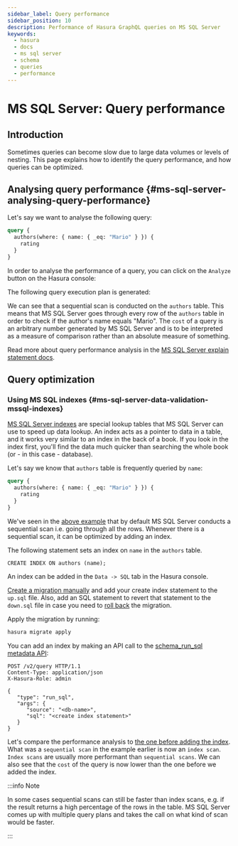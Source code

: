 ```yaml
---
sidebar_label: Query performance
sidebar_position: 10
description: Performance of Hasura GraphQL queries on MS SQL Server
keywords:
  - hasura
  - docs
  - ms sql server
  - schema
  - queries
  - performance
---
```



# MS SQL Server: Query performance

## Introduction

Sometimes queries can become slow due to large data volumes or levels of nesting. This page explains how to identify the
query performance, and how queries can be optimized.

## Analysing query performance {#ms-sql-server-analysing-query-performance}

Let's say we want to analyse the following query:

```graphql
query {
  authors(where: { name: { _eq: "Mario" } }) {
    rating
  }
}
```

In order to analyse the performance of a query, you can click on the `Analyze` button on the Hasura console:

<Thumbnail src='/img/queries/analyze-query.png' alt='Query analyze button on Hasura console' width='800px' />

The following query execution plan is generated:

<Thumbnail
  src='/img/queries/query-analysis-before-index.png'
  alt='Execution plan for Hasura GraphQL query'
  width='800px'
/>

We can see that a sequential scan is conducted on the `authors` table. This means that MS SQL Server goes through every
row of the `authors` table in order to check if the author's name equals "Mario". The `cost` of a query is an arbitrary
number generated by MS SQL Server and is to be interpreted as a measure of comparison rather than an absolute measure of
something.

Read more about query performance analysis in the
[MS SQL Server explain statement docs](https://docs.microsoft.com/en-us/sql/t-sql/queries/explain-transact-sql?view=azure-sqldw-latest).

## Query optimization

### Using MS SQL indexes {#ms-sql-server-data-validation-mssql-indexes}

[MS SQL Server indexes](https://docs.microsoft.com/en-us/sql/relational-databases/indexes/indexes?view=sql-server-ver15)
are special lookup tables that MS SQL Server can use to speed up data lookup. An index acts as a pointer to data in a
table, and it works very similar to an index in the back of a book. If you look in the index first, you'll find the data
much quicker than searching the whole book (or - in this case - database).

Let's say we know that `authors` table is frequently queried by `name`:

```graphql
query {
  authors(where: { name: { _eq: "Mario" } }) {
    rating
  }
}
```

We've seen in the [above example](#ms-sql-server-analysing-query-performance) that by default MS SQL Server conducts a
sequential scan i.e. going through all the rows. Whenever there is a sequential scan, it can be optimized by adding an
index.

The following statement sets an index on `name` in the `authors` table.

```plsql
CREATE INDEX ON authors (name);
```

<Tabs className="api-tabs">
<TabItem value="console" label="Console">

An index can be added in the `Data -> SQL` tab in the Hasura console.

</TabItem>
<TabItem value="cli" label="CLI">

[Create a migration manually](/migrations-metadata-seeds/manage-migrations.mdx#create-manual-migrations) and add your
create index statement to the `up.sql` file. Also, add an SQL statement to revert that statement to the `down.sql` file
in case you need to [roll back](/migrations-metadata-seeds/manage-migrations.mdx#roll-back-migrations) the migration.

Apply the migration by running:

```bash
hasura migrate apply
```

</TabItem>
<TabItem value="api" label="API">

You can add an index by making an API call to the
[schema_run_sql metadata API](/api-reference/schema-api/run-sql.mdx#schema-run-sql):

```http
POST /v2/query HTTP/1.1
Content-Type: application/json
X-Hasura-Role: admin

{
   "type": "run_sql",
   "args": {
      "source": "<db-name>",
      "sql": "<create index statement>"
   }
}
```

</TabItem>
</Tabs>

Let's compare the performance analysis to [the one before adding the index](#ms-sql-server-analysing-query-performance).
What was a `sequential scan` in the example earlier is now an `index scan`. `Index scans` are usually more performant
than `sequential scans`. We can also see that the `cost` of the query is now lower than the one before we added the
index.

<Thumbnail
  src='/img/queries/query-analysis-after-index.png'
  alt='Execution plan for Hasura GraphQL query'
  width='800px'
/>

:::info Note

In some cases sequential scans can still be faster than index scans, e.g. if the result returns a high percentage of the
rows in the table. MS SQL Server comes up with multiple query plans and takes the call on what kind of scan would be
faster.

:::
